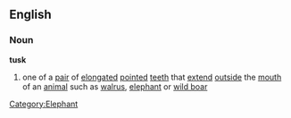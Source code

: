 ==English==
===Noun===
'''tusk'''
# one of a [[pair]] of [[elongated]] [[pointed]] [[tooth|teeth]] that [[extend]] [[outside]] the [[mouth]] of an [[animal]] such as [[walrus]], [[elephant]] or [[wild boar]]
[[Category:Elephant]]